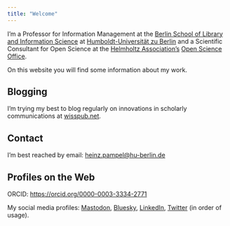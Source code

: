 ```yaml
---
title: "Welcome"
---
```


<!-- JSON-LD -->

```{=html}
<script type='application/ld+json'> 
{
  "@context": "http://www.schema.org",
  "@type": "person",
  "name": "Heinz Pampel",
  "jobTitle": "Professor for Information Management",
  "url": "https://heinzpampel.de",
  "address": {
    "@type": "PostalAddress",
    "streetAddress": "Humboldt-Universität zu Berlin, Institut für Bibliotheks- und Informationswissenschaft ",
    "postOfficeBoxNumber": "Dorotheenstraße 26",
    "addressLocality": "Berlin",
    "addressRegion": "Berlin",
    "postalCode": "10117",
    "addressCountry": "Germany"
  },
  "email": "heinz.pampel@hu-berlin.de"
}
 </script>
```
<link rel="stylesheet" href="https://cdn.jsdelivr.net/npm/fork-awesome@1.2.0/css/fork-awesome.min.css" integrity="sha256-XoaMnoYC5TH6/+ihMEnospgm0J1PM/nioxbOUdnM8HY=" crossorigin="anonymous">

I’m a Professor for Information Management at the [Berlin School of Library and Information Science](https://www.ibi.hu-berlin.de/de/forschung/infomanagement) at [Humboldt-Universität zu Berlin](http://hu-berlin.de) and a Scientific Consultant for Open Science at the [Helmholtz Association’s](https://www.helmholtz.de/) [Open Science Office](https://os.helmholtz.de/).

On this website you will find some information about my work.

<h2>Blogging</h2>

I’m trying my best to blog regularly on innovations in scholarly communications at <i class="bi bi-wordpress"></i> [wisspub.net](http://wisspub.net/).

<h2>Contact</h2>

I'm best reached by email: [heinz.pampel\@hu-berlin.de](heinz.pampel@hu-berlin.de)

<h2>Profiles on the Web</h2>

ORCID: <i class="fa fa-orcid" aria-hidden="true"></i> <https://orcid.org/0000-0003-3334-2771>

My social media profiles: <i class="bi bi-mastodon"></i> [Mastodon](https://openbiblio.social/@pampel), [Bluesky](https://bsky.app/profile/pampel.bsky.social), <i class="bi bi-linkedin"></i> [LinkedIn](https://www.linkedin.com/in/heinzpampel), <i class="bi bi-twitter"></i> [Twitter](https://twitter.com/pampel?lang=de) (in order of usage).

<!--<a rel="me" href="https://openbiblio.social/@pampel">Mastodon</a>-->
